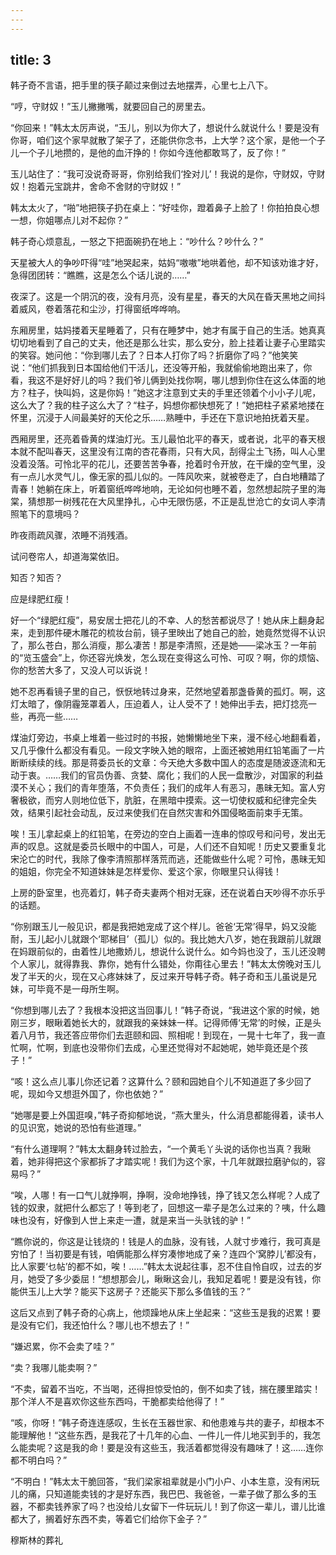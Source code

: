 ```yaml
---
---
---
```

title: 3
---



韩子奇不言语，把手里的筷子颠过来倒过去地摆弄，心里七上八下。

“哼，守财奴！”玉儿撇撇嘴，就要回自己的房里去。

“你回来！”韩太太厉声说，“玉儿，别以为你大了，想说什么就说什么！要是没有你哥，咱们这个家早就散了架子了，还能供你念书，上大学？这个家，是他一个子儿一个子儿地攒的，是他的血汗挣的！你如今连他都敢骂了，反了你！”

玉儿站住了：“我可没说奇哥哥，你别给我们‘拴对儿’！我说的是你，守财奴，守财奴！抱着元宝跳井，舍命不舍财的守财奴！”

韩太太火了，“啪”地把筷子扔在桌上：“好哇你，蹬着鼻子上脸了！你拍拍良心想一想，你姐哪点儿对不起你？”

韩子奇心烦意乱，一怒之下把面碗扔在地上：“吵什么？吵什么？”

天星被大人的争吵吓得“哇”地哭起来，姑妈“嗷嗷”地哄着他，却不知该劝谁才好，急得团团转：“瞧瞧，这是怎么个话儿说的……”

夜深了。这是一个阴沉的夜，没有月亮，没有星星，春天的大风在昏天黑地之间抖着威风，卷着落花和尘沙，打得窗纸哗哗响。

东厢房里，姑妈搂着天星睡着了，只有在睡梦中，她才有属于自己的生活。她真真切切地看到了自己的丈夫，他还是那么壮实，那么安分，脸上挂着让妻子心里踏实的笑容。她问他：“你到哪儿去了？日本人打你了吗？折磨你了吗？”他笑笑说：“他们抓我到日本国给他们干活儿，还没等开船，我就偷偷地跑出来了，你看，我这不是好好儿的吗？我们爷儿俩到处找你啊，哪儿想到你住在这么体面的地方？柱子，快叫妈，这是你妈！”她这才注意到丈夫的手里还领着个小小子儿呢，这么大了？我的柱子这么大了？“柱子，妈想你都快想死了！”她把柱子紧紧地搂在怀里，沉浸于人间最美好的天伦之乐……熟睡中，手还在下意识地拍抚着天星。

西厢房里，还亮着昏黄的煤油灯光。玉儿最怕北平的春天，或者说，北平的春天根本就不配叫春天，这里没有江南的杏花春雨，只有大风，刮得尘土飞扬，叫人心里没着没落。可怜北平的花儿，还要苦苦争春，抢着时令开放，在干燥的空气里，没有一点儿水灵气儿，像无家的孤儿似的。一阵风吹来，就被卷走了，白白地糟踏了青春！她躺在床上，听着窗纸哗哗地响，无论如何也睡不着，忽然想起院子里的海棠，猜想那一树残花在大风里挣扎，心中无限伤感，不正是乱世沧亡的女词人李清照笔下的意境吗？

昨夜雨疏风骤，浓睡不消残酒。

试问卷帘人，却道海棠依旧。

知否？知否？

应是绿肥红瘦！

好一个“绿肥红瘦”，易安居士把花儿的不幸、人的愁苦都说尽了！她从床上翻身起来，走到那件硬木雕花的梳妆台前，镜子里映出了她自己的脸，她竟然觉得不认识了，那么苍白，那么消瘦，那么凄苦！那是李清照，还是她——梁冰玉？一年前的“览玉盛会”上，你还容光焕发，怎么现在变得这么可怜、可叹？啊，你的烦恼、你的愁苦大多了，又没人可以诉说！

她不忍再看镜子里的自己，恹恹地转过身来，茫然地望着那盏昏黄的孤灯。啊，这灯太暗了，像阴霾笼罩着人，压迫着人，让人受不了！她伸出手去，把灯捻亮一些，再亮一些……

煤油灯旁边，书桌上堆着一些过时的书报，她懒懒地坐下来，漫不经心地翻看着，又几乎像什么都没有看见。一段文字映入她的眼帘，上面还被她用红铅笔画了一片断断续续的线。那是蒋委员长的文章：今天绝大多数中国人的态度是随波逐流和无动于衷。……我们的官员伪善、贪婪、腐化；我们的人民一盘散沙，对国家的利益漠不关心；我们的青年堕落，不负责任；我们的成年人有恶习，愚昧无知。富人穷奢极欲，而穷人则地位低下，肮脏，在黑暗中摸索。这一切使权威和纪律完全失效，结果引起社会动乱，反过来使我们在自然灾害和外国侵略面前束手无策。

唉！玉儿拿起桌上的红铅笔，在旁边的空白上画着一连串的惊叹号和问号，发出无声的叹息。这就是委员长眼中的中国人，可是，人们还不自知呢！历史又要重复北宋沦亡的时代，我除了像李清照那样落荒而逃，还能做些什么呢？可怜，愚昧无知的姐姐，你完全不知道妹妹是怎样爱你、爱这个家，你眼里只认得钱！

上房的卧室里，也亮着灯，韩子奇夫妻两个相对无寐，还在说着白天吵得不亦乐乎的话题。

“你别跟玉儿一般见识，都是我把她宠成了这个样儿。爸爸‘无常’得早，妈又没能耐，玉儿起小儿就跟个‘耶梯目’（孤儿）似的。我比她大八岁，她在我跟前儿就跟在妈跟前似的，由着性儿地撒娇儿，想说什么说什么。如今妈也没了，玉儿还没聘个人家儿，就得靠我、靠你，她有什么错处，你甭往心里去！”韩太太傍晚对玉儿发了半天的火，现在又心疼妹妹了，反过来开导韩子奇。韩子奇和玉儿虽说是兄妹，可毕竟不是一母所生啊。

“你想到哪儿去了？我根本没把这当回事儿！”韩子奇说，“我进这个家的时候，她刚三岁，眼瞅着她长大的，就跟我的亲妹妹一样。记得师傅‘无常’的时候，正是头着八月节，我还答应带你们去逛颐和园、照相呢！到现在，一晃十七年了，我一直忙啊，忙啊，到底也没带你们去成，心里还觉得对不起她呢，她毕竟还是个孩子！”

“咳！这么点儿事儿你还记着？这算什么？颐和园她自个儿不知道逛了多少回了呢，现如今又想逛外国了，你也依她？”

“她哪是要上外国逛嗅，”韩子奇抑郁地说，“燕大里头，什么消息都能得着，读书人的见识宽，她说的恐怕有些道理。”

“有什么道理啊？”韩太太翻身转过脸去，“一个黄毛丫头说的话你也当真？我瞅着，她非得把这个家都拆了才踏实呢！我们为这个家，十几年就跟拉磨驴似的，容易吗？”

“唉，人哪！有一口气儿就挣啊，挣啊，没命地挣钱，挣了钱又怎么样呢？人成了钱的奴隶，就把什么都忘了！等到老了，回想这一辈子是怎么过来的？咦，什么趣味也没有，好像到人世上来走一遭，就是来当一头驮钱的驴！”

“瞧你说的，你这是让钱烧的！钱是人的血脉，没有钱，人就寸步难行，我可真是穷怕了！当初要是有钱，咱俩能那么样穷凑惨地成了亲？连四个‘窝脖儿’都没有，比人家要‘乜帖’的都不如，唉！……”韩太太说起往事，忍不住自怜自叹，过去的岁月，她受了多少委屈！“想想那会儿，瞅瞅这会儿，我知足着呢！要是没有钱，你能供玉儿上大学？能买下这房子？还能买下那么多值钱的玉？”

这后又点到了韩子奇的心病上，他烦躁地从床上坐起来：“这些玉是我的迟累！要是没有它们，我还怕什么？哪儿也不想去了！”

“嫌迟累，你不会卖了哇？”

“卖？我哪儿能卖啊？”

“不卖，留着不当吃，不当喝，还得担惊受怕的，倒不如卖了钱，揣在腰里踏实！那个洋人不是喜欢你这些东西吗，干脆都卖给他得了！”

“咳，你呀！”韩子奇连连感叹，生长在玉器世家、和他患难与共的妻子，却根本不能理解他！“这些东西，是我花了十几年的心血、一件儿一件儿地买到手的，我怎么能卖呢？这是我的命！要是没有这些玉，我活着都觉得没有趣味了！这……连你都不明白吗？”

“不明白！”韩太太干脆回答，“我们梁家祖辈就是小门小户、小本生意，没有闲玩儿的痛，只知道能卖钱的才是好东西，我巴巴、我爸爸，一辈子做了那么多的玉器，不都卖钱养家了吗？也没给儿女留下一件玩玩儿！到了你这一辈儿，谱儿比谁都大了，搁着好东西不卖，等着它们给你下金子？”

穆斯林的葬礼
